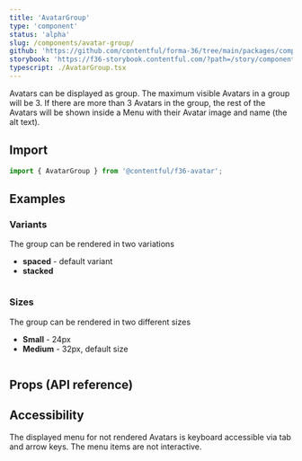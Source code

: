 ```yaml
---
title: 'AvatarGroup'
type: 'component'
status: 'alpha'
slug: /components/avatar-group/
github: 'https://github.com/contentful/forma-36/tree/main/packages/components/avatargroup'
storybook: 'https://f36-storybook.contentful.com/?path=/story/components-avatar-avatargroup--overview'
typescript: ./AvatarGroup.tsx
---
```


Avatars can be displayed as group. The maximum visible Avatars in a group will be 3. If there are more than 3 Avatars in the group, the rest of the Avatars will be shown inside a Menu with their Avatar image and name (the alt text).

## Import

```jsx static=true
import { AvatarGroup } from '@contentful/f36-avatar';
```

## Examples

### Variants

The group can be rendered in two variations

- **spaced** - default variant
- **stacked**

```jsx file=./examples/AvatarGroupVariantExample.tsx

```

### Sizes

The group can be rendered in two different sizes

- **Small** - 24px
- **Medium** - 32px, default size

```jsx file=./examples/AvatarGroupSizeExample.tsx

```

## Props (API reference)

<PropsTable of="AvatarGroup" />

## Accessibility

The displayed menu for not rendered Avatars is keyboard accessible via tab and arrow keys. The menu items are not interactive.
